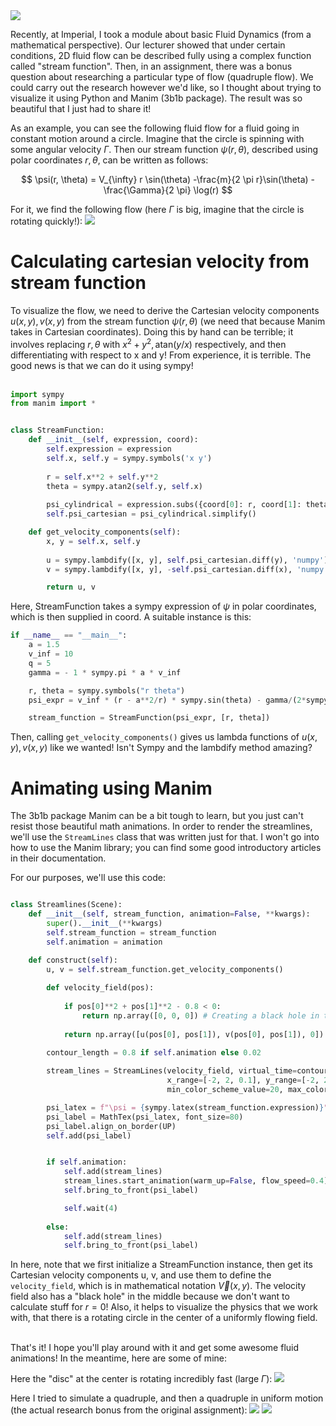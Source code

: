 

<MarkdownLayout headline="Python Simulations of 2D Fluid Flow using <strong>&nbspcomplex contours&nbsp</strong>.">

<img  src="/projects_media/fluid-simulation/streamlines.gif"/>

Recently, at Imperial, I took a module about basic Fluid Dynamics (from a mathematical perspective). Our lecturer showed that under certain conditions, 2D fluid flow can be described fully using a complex function called "stream function". Then, in an assignment, there was a bonus question about researching a particular type of flow (quadruple flow). We could carry out the research however we'd like, so I thought about trying to visualize it using Python and Manim (3b1b package). The result was so beautiful that I just had to share it!

As an example, you can see the following fluid flow for a fluid going in constant motion around a circle. Imagine that the circle is spinning with some angular velocity $\Gamma$. Then our stream function $\psi(r, \theta)$, described using polar coordinates $r, \theta$, can be written as follows:

$$
\psi(r, \theta) = V_{\infty} r \sin(\theta) -\frac{m}{2 \pi r}\sin(\theta) - \frac{\Gamma}{2 \pi} \log(r)
$$

For it, we find the following flow (here $\Gamma$ is big, imagine that the circle is rotating quickly!):
<img  src="/projects_media/fluid-simulation/streamlines2.gif"/>


# Calculating cartesian velocity from stream function
To visualize the flow, we need to derive the Cartesian velocity components $u(x,y), v(x,y)$ from the stream function $\psi(r, \theta)$ (we need that because Manim takes in Cartesian coordinates). Doing this by hand can be terrible; it involves replacing $r, \theta$ with $x^2 + y^2, \text{atan}(y/x)$ respectively, and then differentiating with respect to x and y! From experience, it is terrible. The good news is that we can do it using sympy!
<br></br>

```python
import sympy
from manim import *


class StreamFunction:
    def __init__(self, expression, coord):
        self.expression = expression
        self.x, self.y = sympy.symbols('x y')
        
        r = self.x**2 + self.y**2
        theta = sympy.atan2(self.y, self.x)
        
        psi_cylindrical = expression.subs({coord[0]: r, coord[1]: theta})
        self.psi_cartesian = psi_cylindrical.simplify()

    def get_velocity_components(self):
        x, y = self.x, self.y
         
        u = sympy.lambdify([x, y], self.psi_cartesian.diff(y), 'numpy')
        v = sympy.lambdify([x, y], -self.psi_cartesian.diff(x), 'numpy')

        return u, v


```

Here, StreamFunction takes a sympy expression of $\psi$ in polar coordinates, which is then supplied in coord. A suitable instance is this:


```python
if __name__ == "__main__":
    a = 1.5
    v_inf = 10
    q = 5
    gamma = - 1 * sympy.pi * a * v_inf

    r, theta = sympy.symbols("r theta")    
    psi_expr = v_inf * (r - a**2/r) * sympy.sin(theta) - gamma/(2*sympy.pi) * sympy.ln(r)

    stream_function = StreamFunction(psi_expr, [r, theta])


```

Then, calling `get_velocity_components()` gives us lambda functions of $u(x,y), v(x,y)$ like we wanted! Isn't Sympy and the lambdify method amazing?


# Animating using Manim

The 3b1b package Manim can be a bit tough to learn, but you just can't resist those beautiful math animations. In order to render the streamlines, we'll use the `StreamLines` class that was written just for that. I won't go into how to use the Manim library; you can find some good introductory articles in their documentation.

For our purposes, we'll use this code:


```python

class Streamlines(Scene):
    def __init__(self, stream_function, animation=False, **kwargs):
        super().__init__(**kwargs)
        self.stream_function = stream_function
        self.animation = animation

    def construct(self):
        u, v = self.stream_function.get_velocity_components()
        
        def velocity_field(pos):
            
            if pos[0]**2 + pos[1]**2 - 0.8 < 0:
                return np.array([0, 0, 0]) # Creating a black hole in the center
            
            return np.array([u(pos[0], pos[1]), v(pos[0], pos[1]), 0])
        
        contour_length = 0.8 if self.animation else 0.02

        stream_lines = StreamLines(velocity_field, virtual_time=contour_length, dt=0.01,
                                   x_range=[-2, 2, 0.1], y_range=[-2, 2, 0.1],
                                   min_color_scheme_value=20, max_color_scheme_value=130).scale(3)

        psi_latex = f"\psi = {sympy.latex(stream_function.expression)}"
        psi_label = MathTex(psi_latex, font_size=80)
        psi_label.align_on_border(UP)
        self.add(psi_label)


        if self.animation:
            self.add(stream_lines)
            stream_lines.start_animation(warm_up=False, flow_speed=0.4)
            self.bring_to_front(psi_label)

            self.wait(4)
        
        else:
            self.add(stream_lines)
            self.bring_to_front(psi_label)
```
In here, note that we first initialize a StreamFunction instance, then get its Cartesian velocity components u, v, and use them to define the `velocity_field`, which is in mathematical notation $\vec{V}(x,y)$. The velocity field also has a "black hole" in the middle because we don't want to calculate stuff for $r=0$! Also, it helps to visualize the physics that we work with, that there is a rotating circle in the center of a uniformly flowing field.
<br></br>

That's it! I hope you'll play around with it and get some awesome fluid animations! In the meantime, here are some of mine:

Here the "disc" at the center is rotating incredibly fast (large $\Gamma$):
<img  src="/projects_media/fluid-simulation/case_d.png"/>

Here I tried to simulate a quadruple, and then a quadruple in uniform motion (the actual research bonus from the original assignment):
<img  src="/projects_media/fluid-simulation/quad_flow.png"/>
<img  src="/projects_media/fluid-simulation/uniform_quad_flow.png"/>
</MarkdownLayout>

